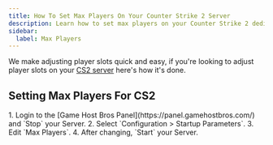 ```yaml
---
title: How To Set Max Players On Your Counter Strike 2 Server
description: Learn how to set max players on your Counter Strike 2 dedicated Server
sidebar:
  label: Max Players
---
```


We make adjusting player slots quick and easy, if you're looking to adjust player slots on your [CS2 server](https://www.gamehostbros.com/cs2-server-hosting/) here's how it's done.

## Setting Max Players For CS2

<Steps>
1. Login to the [Game Host Bros Panel](https://panel.gamehostbros.com/) and `Stop` your Server.
2. Select `Configuration > Startup Parameters`.
3. Edit `Max Players`.
4. After changing, `Start` your Server.
</Steps>


